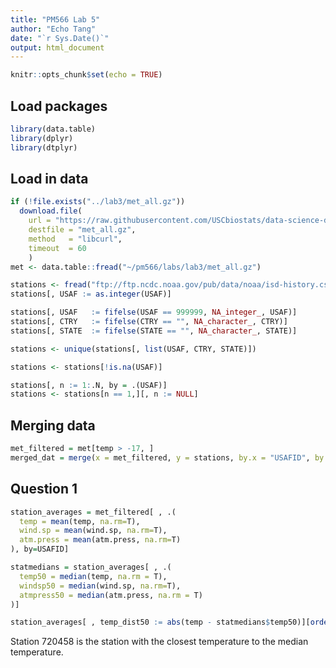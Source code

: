 ```yaml
---
title: "PM566 Lab 5"
author: "Echo Tang"
date: "`r Sys.Date()`"
output: html_document
---
```


```r
knitr::opts_chunk$set(echo = TRUE)
```

## Load packages
```r
library(data.table)
library(dplyr)
library(dtplyr)

```

## Load in data
```r
if (!file.exists("../lab3/met_all.gz"))
  download.file(
    url = "https://raw.githubusercontent.com/USCbiostats/data-science-data/master/02_met/met_all.gz",
    destfile = "met_all.gz",
    method   = "libcurl",
    timeout  = 60
    )
met <- data.table::fread("~/pm566/labs/lab3/met_all.gz")

stations <- fread("ftp://ftp.ncdc.noaa.gov/pub/data/noaa/isd-history.csv")
stations[, USAF := as.integer(USAF)]

stations[, USAF   := fifelse(USAF == 999999, NA_integer_, USAF)]
stations[, CTRY   := fifelse(CTRY == "", NA_character_, CTRY)]
stations[, STATE  := fifelse(STATE == "", NA_character_, STATE)]

stations <- unique(stations[, list(USAF, CTRY, STATE)])

stations <- stations[!is.na(USAF)]

stations[, n := 1:.N, by = .(USAF)]
stations <- stations[n == 1,][, n := NULL]
```

## Merging data
```r
met_filtered = met[temp > -17, ]
merged_dat = merge(x = met_filtered, y = stations, by.x = "USAFID", by.y = "USAF", all.x = T, all.y = F) 


```

## Question 1
```r
station_averages = met_filtered[ , .(
  temp = mean(temp, na.rm=T), 
  wind.sp = mean(wind.sp, na.rm=T), 
  atm.press = mean(atm.press, na.rm=T)
), by=USAFID]

statmedians = station_averages[ , .(
  temp50 = median(temp, na.rm = T), 
  windsp50 = median(wind.sp, na.rm=T), 
  atmpress50 = median(atm.press, na.rm = T)
)]

station_averages[ , temp_dist50 := abs(temp - statmedians$temp50)][order(temp_dist50)]

```
Station 720458 is the station with the closest temperature to the median temperature. 


